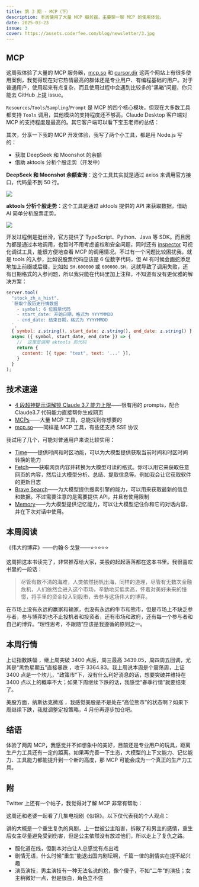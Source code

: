 ```yaml
---
title: 第 3 期 - MCP（下）
description: 本周使用了大量 MCP 服务器，主要聊一聊 MCP 的使用体验。
date: 2025-03-23
issue: 3
cover: https://assets.coderfee.com/blog/newsletter/3.jpg
---
```



## MCP

这周我体验了大量的 MCP 服务器，[mcp.so](https://mcp.so/) 和 [cursor.dir](https://cursor.directory/mcp) 这两个网站上有很多使用案例，我觉得现在对它热情最高的群体还是专业用户、有编程基础的用户。对于普通用户，使用起来有点复杂，而且使用过程中会遇到比较多的“黑箱”问题，你只能去 GitHub 上提 issue。

`Resources`/`Tools`/`Sampling`/`Prompt` 是 MCP 的四个核心模块，但现在大多数工具都支持 `Tools` 调用，其他模块的支持程度还不够高。Claude Desktop 客户端对 MCP 的支持程度是最高的。其它客户端可以看下宝玉老师的总结：

<Tweet id="1903547146781020670" />

其次，分享一下我的 MCP 开发体验，我写了两个小工具，都是用 Node.js 写的：

- 获取 DeepSeek 和 Moonshot 的余额
- 借助 aktools 分析个股走势（开发中）

**DeepSeek 和 Moonshot 余额查询**：这个工具其实就是通过 axios 来调用官方接口，代码量不到 50 行。

![](https://assets.coderfee.com/blog/newsletter/3-1.jpg)

**aktools 分析个股走势**：这个工具是通过 aktools 提供的 API 来获取数据，借助 AI 简单分析股票走势。

![](https://assets.coderfee.com/blog/newsletter/3-2.jpg)

开发过程倒是挺丝滑，官方提供了 TypeScript、Python、Java 等 SDK。而且因为都是通过本地调用，也暂时不用考虑鉴权和安全问题，同时还有 [inspector](https://github.com/modelcontextprotocol/inspector) 可视化调试工具，能很方便地查看 MCP 的调用情况。不过有一个问题比较困扰我，就是 tools 的入参，比如说股票代码应该是 6 位数字代码，但 AI 有时候会画蛇添足地加上前缀或后缀，比如如 `SH.600000` 或 `600000.SH`，这就导致了调用失败，还有日期格式的入参问题，所以我只能在代码里加上注释，不知道有没有更优雅的解决方案：

```javascript
server.tool(
  "stock_zh_a_hist",
  `获取个股历史行情数据
    - symbol: 6 位股票代码
    - start_date: 开始日期，格式为 YYYYMMDD
    - end_date: 结束日期，格式为 YYYYMMDD
  `,
  { symbol: z.string(), start_date: z.string(), end_date: z.string() },
  async ({ symbol, start_date, end_date }) => {
    //  这里是调用 aktools 的代码
    return {
      content: [{ type: "text", text: '...' }],
    }
  }
);
```

## 技术速递

- [4 段超神提示词解锁 Claude 3.7 能力上限](https://mp.weixin.qq.com/s/wrXef-Ek7feg76rDGerKdA)——很有用的 prompts，配合 Claude3.7 代码能力直接帮你生成网页
- [MCPs](https://cursor.directory/mcp)——大量 MCP 工具，总能找到你想要的
- [mcp.so](https://mcp.so/)——同样是 MCP 工具，有些还支持 SSE 协议

我试用了几个，可能对普通用户来说比较实用：

- [Time](https://mcp.so/server/time/modelcontextprotocol)——提供时间和时区功能，可以为大模型提供获取当前时间和时区时间转换的能力
- [Fetch](https://mcp.so/server/fetch/modelcontextprotocol)——获取网页内容并转换为大模型可读的格式。你可以用它来获取任意网页的内容，然后让大模型分析、总结、提取信息等。例如我会让它获取软件的更新日志
- [Brave Search](https://mcp.so/server/brave-search/modelcontextprotocol)——为大模型提供搜索引擎的能力，可以用来获取最新的信息和数据。不过需要注意的是需要提供 API，并且有使用限制
- [Memory](https://github.com/modelcontextprotocol/servers/tree/main/src/memory)——为大模型提供记忆能力，可以让大模型记住你和它的对话内容，并在下次对话中使用。

## 本周阅读

《伟大的博弈》——约翰·S·戈登——⭐⭐⭐⭐⭐

这周把这本书读完了，非常推荐给大家，美股的起起落落都在这本书里。我很喜欢书里的一段话：

> 尽管有数不清的海难，人类依然扬帆出海，同样的道理，尽管有无数次金融危机，人们依然会进入这个市场，辛勤地买低卖高，怀着对美好未来的憧憬，将手里的资金投入到股市，去参与这场伟大的博弈。

在市场上没有永远的赢家和输家，也没有永远的牛市和熊市，但是市场上不缺乏参与者，参与博弈的也不止投机者和投资者，还有市场和政府，还有每一个参与者和自己的博弈。“理性思考，不跟随”应该是我遵循的原则之一。

## 本周行情

上证指数跌幅 <Volatility n={-1.60} />，继上周突破 3400 点后，周三最高 3439.05，周四周五回调，尤其是“黑色星期五”直接暴跌 <Volatility n={-1.29} />，收于 3364.83。我上周说本周是个震荡周，上证 3400 点是一个坎儿，“政策市”下，没有什么利好消息的话，想要突破并维持在 3400 点以上的概率不大；如果下周继续下跌的话，我感觉“春季行情”就要结束了。

美股方面，纳斯达克微涨 <Volatility n={0.17} />，我感觉美股是不是处在“高位熊市”的状态啊？如果下周继续下跌，我就调整定投策略，4 月份再逐步加仓吧。

## 结语

体验了两周 MCP，我感觉并不如想象中的美好，目前还是专业用户的玩具，距离生产力工具还有一定的距离。如果再完善一下生态，大模型的上下文能力、记忆能力、工具能力都能提升到一个新的高度，那 MCP 可能会成为一个真正的生产力工具。

## 附

Twitter 上还有一个帖子，我觉得对了解 MCP 非常有帮助：

<Tweet id="1902757447984710076" />

这周还和老婆一起看了几集电视剧《似锦》。以下仅代表我的个人观点：

讲的大概是一个重生复仇的爽剧，上一世被公主陷害，拆散了和男主的感情，重生后女主尽量避免受到伤害，但是公主依然没有放过他们，所以走上了复仇之路。

- 服化道在线，但剧本对白让人总感觉有点出戏
- 剧情无语，什么时候“重生”能退出国内剧坛啊，千篇一律的剧情实在提不起兴趣
- 演员演技，男主演技有一种无法名说的尬，像个傻子，不如“二牛”的演技；女主稍微好一点，但是很白，角色立不住
